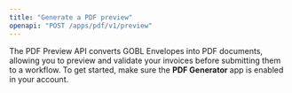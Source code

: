 ```yaml
---
title: "Generate a PDF preview"
openapi: "POST /apps/pdf/v1/preview"
---
```


The PDF Preview API converts GOBL Envelopes into PDF documents, allowing you to preview and validate your invoices before submitting them to a workflow. To get started, make sure the **PDF Generator** app is enabled in your account.
